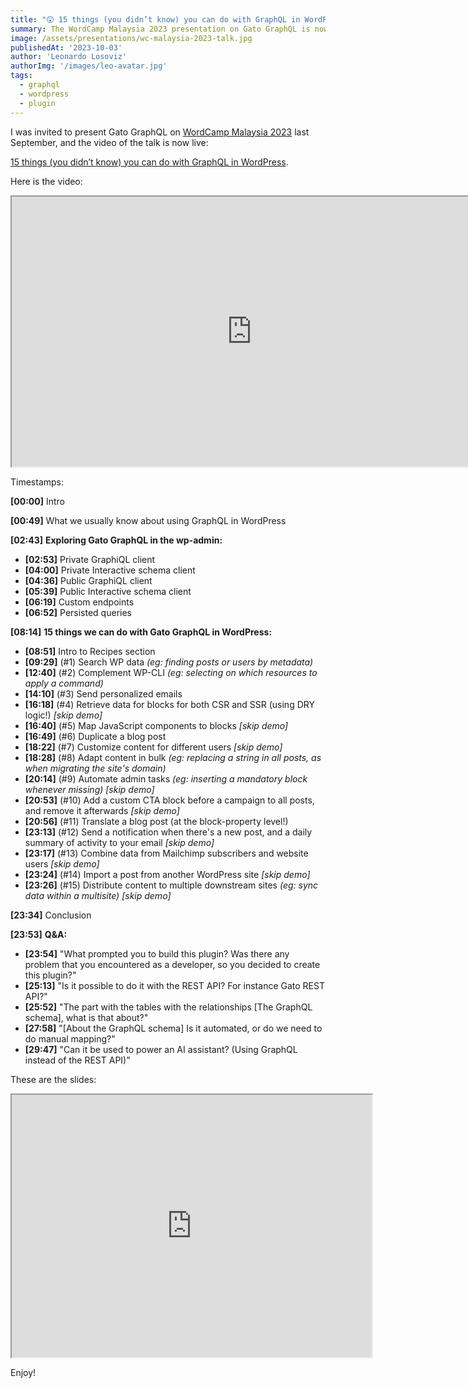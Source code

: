 ```yaml
---
title: "😲 15 things (you didn’t know) you can do with GraphQL in WordPress"
summary: The WordCamp Malaysia 2023 presentation on Gato GraphQL is now live.
image: /assets/presentations/wc-malaysia-2023-talk.jpg
publishedAt: '2023-10-03'
author: 'Leonardo Losoviz'
authorImg: '/images/leo-avatar.jpg'
tags:
  - graphql
  - wordpress
  - plugin
---
```


I was invited to present Gato GraphQL on [WordCamp Malaysia 2023](https://malaysia.wordcamp.org/2023/) last September, and the video of the talk is now live:

<a href="https://wordpress.tv/2023/10/01/15-things-you-didnt-know-you-can-do-with-graphql-in-wordpress/">15 things (you didn’t know) you can do with GraphQL in WordPress</a>.

Here is the video:

<div className="aspect-video">
  <iframe
    className="w-full h-full"
    src="https://www.youtube.com/embed/4gDkunLl-rQ"
    title="15 things (you didn’t know) you can do with GraphQL in WordPress"
    width="768"
    height="432"
    allow="accelerometer; autoplay; clipboard-write; encrypted-media; gyroscope; picture-in-picture; web-share"
    allowFullScreen
  >
  </iframe>
</div>

Timestamps:

**[00:00]** Intro

**[00:49]** What we usually know about using GraphQL in WordPress

**[02:43]** **Exploring Gato GraphQL in the wp-admin:**

- **[02:53]** Private GraphiQL client
- **[04:00]** Private Interactive schema client
- **[04:36]** Public GraphiQL client
- **[05:39]** Public Interactive schema client
- **[06:19]** Custom endpoints
- **[06:52]** Persisted queries
  
**[08:14]** **15 things we can do with Gato GraphQL in WordPress:**

- **[08:51]** Intro to Recipes section
- **[09:29]** (#1) Search WP data _(eg: finding posts or users by metadata)_
- **[12:40]** (#2) Complement WP-CLI _(eg: selecting on which resources to apply a command)_
- **[14:10]** (#3) Send personalized emails
- **[16:18]** (#4) Retrieve data for blocks for both CSR and SSR (using DRY logic!) _[skip demo]_
- **[16:40]** (#5) Map JavaScript components to blocks _[skip demo]_
- **[16:49]** (#6) Duplicate a blog post
- **[18:22]** (#7) Customize content for different users _[skip demo]_
- **[18:28]** (#8) Adapt content in bulk _(eg: replacing a string in all posts, as when migrating the site's domain)_
- **[20:14]** (#9) Automate admin tasks _(eg: inserting a mandatory block whenever missing) [skip demo]_
- **[20:53]** (#10) Add a custom CTA block before a campaign to all posts, and remove it afterwards _[skip demo]_
- **[20:56]** (#11) Translate a blog post (at the block-property level!)
- **[23:13]** (#12) Send a notification when there's a new post, and a daily summary of activity to your email _[skip demo]_
- **[23:17]** (#13) Combine data from Mailchimp subscribers and website users _[skip demo]_
- **[23:24]** (#14) Import a post from another WordPress site _[skip demo]_
- **[23:26]** (#15) Distribute content to multiple downstream sites _(eg: sync data within a multisite) [skip demo]_
  
**[23:34]** Conclusion

**[23:53]** **Q&A:**

- **[23:54]** "What prompted you to build this plugin? Was there any problem that you encountered as a developer, so you decided to create this plugin?"
- **[25:13]** "Is it possible to do it with the REST API? For instance Gato REST API?"
- **[25:52]** "The part with the tables with the relationships [The GraphQL schema], what is that about?"
- **[27:58]** "[About the GraphQL schema] Is it automated, or do we need to do manual mapping?"
- **[29:47]** "Can it be used to power an AI assistant? (Using GraphQL instead of the REST API)"

These are the slides:

<div className="aspect-video">
  <iframe
    className="w-full h-full"
    src="https://slides.com/leoloso/graphql-in-wordpress/embed"
    width="576"
    height="420"
    allowFullScreen
  >
  </iframe>
</div>

Enjoy!
